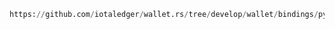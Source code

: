 ```python reference
https://github.com/iotaledger/wallet.rs/tree/develop/wallet/bindings/python/examples/decrease-native-tokens-supply.py
```